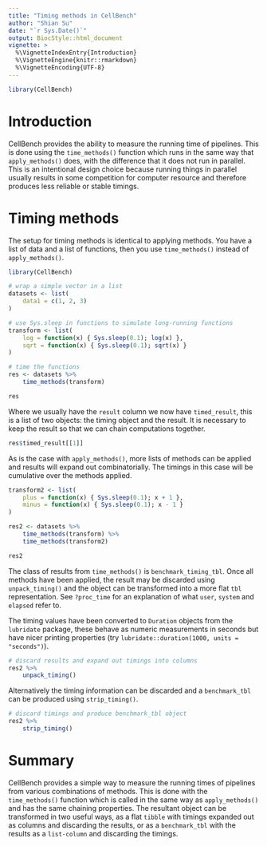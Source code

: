```yaml
---
title: "Timing methods in CellBench"
author: "Shian Su"
date: "`r Sys.Date()`"
output: BiocStyle::html_document
vignette: >
  %\VignetteIndexEntry{Introduction}
  %\VignetteEngine{knitr::rmarkdown}
  %\VignetteEncoding{UTF-8}
---
```


```r
library(CellBench)
```

# Introduction

CellBench provides the ability to measure the running time of pipelines. This is done using the `time_methods()` function which runs in the same way that `apply_methods()` does, with the difference that it does not run in parallel. This is an intentional design choice because running things in parallel usually results in some competition for computer resource and therefore produces less reliable or stable timings.

# Timing methods

The setup for timing methods is identical to applying methods. You have a list of data and a list of functions, then you use `time_methods()` instead of `apply_methods()`. 

```r
library(CellBench)

# wrap a simple vector in a list
datasets <- list(
    data1 = c(1, 2, 3)
)

# use Sys.sleep in functions to simulate long-running functions
transform <- list(
    log = function(x) { Sys.sleep(0.1); log(x) },
    sqrt = function(x) { Sys.sleep(0.1); sqrt(x) }
)

# time the functions
res <- datasets %>%
    time_methods(transform)

res
```

Where we usually have the `result` column we now have `timed_result`, this is a list of two objects: the timing object and the result. It is necessary to keep the result so that we can chain computations together.

```r
res$timed_result[[1]]
```

As is the case with `apply_methods()`, more lists of methods can be applied and results will expand out combinatorially. The timings in this case will be cumulative over the methods applied.

```r
transform2 <- list(
    plus = function(x) { Sys.sleep(0.1); x + 1 },
    minus = function(x) { Sys.sleep(0.1); x - 1 }
)

res2 <- datasets %>%
    time_methods(transform) %>%
    time_methods(transform2)

res2
```

The class of results from `time_methods()` is `benchmark_timing_tbl`. Once all methods have been applied, the result may be discarded using `unpack_timing()` and the object can be transformed into a more flat `tbl` representation. See `?proc_time` for an explanation of what `user`, `system` and `elapsed` refer to. 

The timing values have been converted to `Duration` objects from the `lubridate` package, these behave as numeric measurements in seconds but have nicer printing properties (try `lubridate::duration(1000, units = "seconds")`).

```r
# discard results and expand out timings into columns
res2 %>%
    unpack_timing()
```

Alternatively the timing information can be discarded and a `benchmark_tbl` can be produced using `strip_timing()`.

```r
# discard timings and produce benchmark_tbl object
res2 %>%
    strip_timing()
```

# Summary

CellBench provides a simple way to measure the running times of pipelines from various combinations of methods. This is done with the `time_methods()` function which is called in the same way as `apply_methods()` and has the same chaining properties. The resultant object can be transformed in two useful ways, as a flat `tibble` with timings expanded out as columns and discarding the results, or as a `benchmark_tbl` with the results as a `list-column` and discarding the timings.

